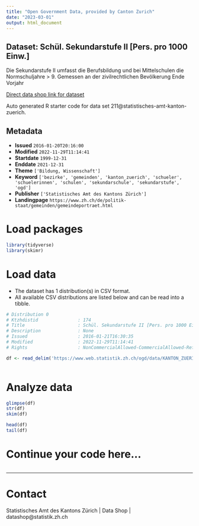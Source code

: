 ```yaml
---
title: "Open Government Data, provided by Canton Zurich"
date: "2023-03-01"
output: html_document
---
```


## Dataset: Schül. Sekundarstufe II [Pers. pro 1000 Einw.]

Die Sekundarstufe II umfasst die Berufsbildung und bei Mittelschulen die Normschuljahre > 9. Gemessen an der zivilrechtlichen Bevölkerung Ende Vorjahr

[Direct data shop link for dataset](https://www.zh.ch/de/politik-staat/opendata.zhweb-noredirect.zhweb-cache.html#/datasets/211@statistisches-amt-kanton-zuerich)

Auto generated R starter code for data set 211@statistisches-amt-kanton-zuerich.

## Metadata

- **Issued** `2016-01-20T20:16:00`
- **Modified** `2022-11-29T11:14:41`
- **Startdate** `1999-12-31`
- **Enddate** `2021-12-31`
- **Theme** `['Bildung, Wissenschaft']`
- **Keyword** `['bezirke', 'gemeinden', 'kanton_zuerich', 'schueler', 'schuelerinnen', 'schulen', 'sekundarschule', 'sekundarstufe', 'ogd']`
- **Publisher** `['Statistisches Amt des Kantons Zürich']`
- **Landingpage** `https://www.zh.ch/de/politik-staat/gemeinden/gemeindeportraet.html`


# Load packages

```r

library(tidyverse)
library(skimr)

```

# Load data

-   The dataset has 1 distribution(s) in CSV format.
-   All available CSV distributions are listed below and can be read into a tibble.

```r

# Distribution 0
# Ktzhdistid               : 174
# Title                    : Schül. Sekundarstufe II [Pers. pro 1000 Einw.]
# Description              : None
# Issued                   : 2016-01-21T16:30:35
# Modified                 : 2022-11-29T11:14:41
# Rights                   : NonCommercialAllowed-CommercialAllowed-ReferenceRequired

df <- read_delim('https://www.web.statistik.zh.ch/ogd/data/KANTON_ZUERICH_465.csv')



```

# Analyze data

```r

glimpse(df)
str(df)
skim(df)

head(df)
tail(df)

```

# Continue your code here...

```r

```

------------------------------------------------------------------------

# Contact

Statistisches Amt des Kantons Zürich | Data Shop | datashop@statistik.zh.ch
